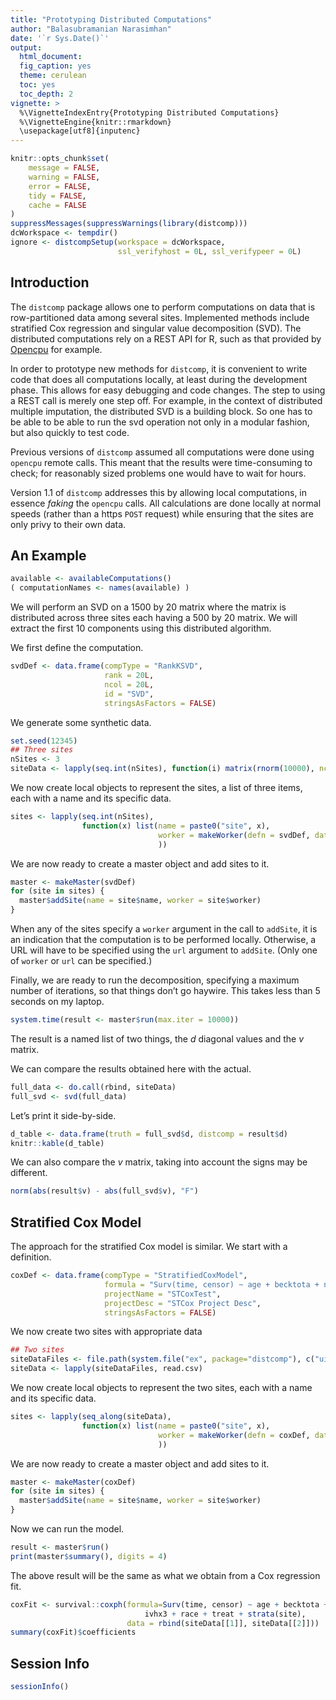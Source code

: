 ```yaml
---
title: "Prototyping Distributed Computations"
author: "Balasubramanian Narasimhan"
date: '`r Sys.Date()`'
output:
  html_document:
  fig_caption: yes
  theme: cerulean
  toc: yes
  toc_depth: 2
vignette: >
  %\VignetteIndexEntry{Prototyping Distributed Computations}
  %\VignetteEngine{knitr::rmarkdown}
  \usepackage[utf8]{inputenc}
---
```


```r
knitr::opts_chunk$set(
    message = FALSE,
    warning = FALSE,
    error = FALSE,
    tidy = FALSE,
    cache = FALSE
)
suppressMessages(suppressWarnings(library(distcomp)))
dcWorkspace <- tempdir()
ignore <- distcompSetup(workspace = dcWorkspace,
                        ssl_verifyhost = 0L, ssl_verifypeer = 0L)
```

## Introduction

The `distcomp` package allows one to perform computations on data that
is row-partitioned data among several sites. Implemented methods
include stratified Cox regression and singular value decomposition
(SVD).  The distributed computations rely on a REST API for R, such as
that provided by [Opencpu](https://www.opencpu.org) for example.

In order to prototype new methods for `distcomp`, it is convenient to
write code that does all computations locally, at least during the
development phase. This allows for easy debugging and code
changes. The step to using a REST call is merely one step off.  For
example, in the context of distributed multiple imputation, the
distributed SVD is a building block. So one has to be able to be able
to run the svd operation not only in a modular fashion, but also
quickly to test code.  

Previous versions of `distcomp` assumed all computations were done
using `opencpu` remote calls. This meant that the results were
time-consuming to check; for reasonably sized problems one would have
to wait for hours.

Version 1.1 of `distcomp` addresses this by allowing local
computations, in essence _faking_ the `opencpu` calls. All
calculations are done locally at normal speeds (rather than a https
`POST` request) while ensuring that the sites are only privy to their
own data. 

## An Example

```r
available <- availableComputations()
( computationNames <- names(available) )
```

We will perform an SVD on a 1500 by 20 matrix where the matrix is
distributed across three sites each having a 500 by 20 matrix.  We will
extract the first 10 components using this distributed algorithm.

We first define the computation.

```r
svdDef <- data.frame(compType = "RankKSVD",
                     rank = 20L,
                     ncol = 20L,
                     id = "SVD",
                     stringsAsFactors = FALSE)
```

We generate some synthetic data.

```r
set.seed(12345)
## Three sites
nSites <- 3
siteData <- lapply(seq.int(nSites), function(i) matrix(rnorm(10000), ncol=20))
```

We now create local objects to represent the sites, a list of three
items, each with a name and its specific data.

```r
sites <- lapply(seq.int(nSites),
                function(x) list(name = paste0("site", x),
                                 worker = makeWorker(defn = svdDef, data = siteData[[x]])
                                 ))
```

We are now ready to create a master object and add sites to it.

```r
master <- makeMaster(svdDef)
for (site in sites) {
  master$addSite(name = site$name, worker = site$worker)
}
```

When any of the sites specify a `worker` argument in the call to
`addSite`, it is an indication that the computation is to be performed
locally. Otherwise, a URL will have to be specified using the `url`
argument to `addSite`. (Only one of `worker` or `url` can be
specified.) 

Finally, we are ready to run the decomposition, specifying a maximum
number of iterations, so that things don't go haywire.  This takes
less than 5 seconds on my laptop. 

```r
system.time(result <- master$run(max.iter = 10000))
```

The result is a named list of two things, the $d$ diagonal values and the
$v$ matrix.

We can compare the results obtained here with the actual.

```r
full_data <- do.call(rbind, siteData)
full_svd <- svd(full_data)
```

Let's print it side-by-side.

```r
d_table <- data.frame(truth = full_svd$d, distcomp = result$d)
knitr::kable(d_table)
```

We can also compare the $v$ matrix, taking into account the signs may
be different.

```r
norm(abs(result$v) - abs(full_svd$v), "F")
```

## Stratified Cox Model

The approach for the stratified Cox model is similar. We start with a definition.

```r
coxDef <- data.frame(compType = "StratifiedCoxModel",
                     formula = "Surv(time, censor) ~ age + becktota + ndrugfp1 + ndrugfp2 + ivhx3 + race + treat",
                     projectName = "STCoxTest",
                     projectDesc = "STCox Project Desc",
                     stringsAsFactors = FALSE)
```

We now create two sites with appropriate data

```r
## Two sites
siteDataFiles <- file.path(system.file("ex", package="distcomp"), c("uis-site1.csv", "uis-site2.csv"))
siteData <- lapply(siteDataFiles, read.csv)
```

We now create local objects to represent the two sites, each with a
name and its specific data.

```r
sites <- lapply(seq_along(siteData),
                function(x) list(name = paste0("site", x),
                                 worker = makeWorker(defn = coxDef, data = siteData[[x]])
                                 ))
```

We are now ready to create a master object and add sites to it.

```r
master <- makeMaster(coxDef)
for (site in sites) {
  master$addSite(name = site$name, worker = site$worker)
}
```

Now we can run the model.

```r
result <- master$run()
print(master$summary(), digits = 4)
```

The above result will be the same as what we obtain from a Cox
regression fit. 

```r
coxFit <- survival::coxph(formula=Surv(time, censor) ~ age + becktota + ndrugfp1 + ndrugfp2 +
                              ivhx3 + race + treat + strata(site),
                          data = rbind(siteData[[1]], siteData[[2]]))
summary(coxFit)$coefficients
```

## Session Info

```r
sessionInfo()
```
